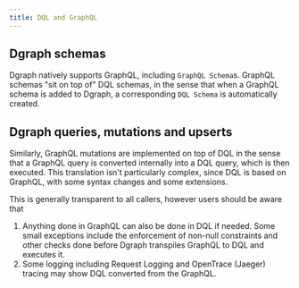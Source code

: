 ```yaml
---
title: DQL and GraphQL
---
```



<DgraphWIP />

## Dgraph schemas

Dgraph natively supports GraphQL, including `GraphQL Schema`s. GraphQL schemas
"sit on top of" DQL schemas, in the sense that when a GraphQL schema is added to
Dgraph, a corresponding `DQL Schema` is automatically created.

## Dgraph queries, mutations and upserts

Similarly, GraphQL mutations are implemented on top of DQL in the sense that a
GraphQL query is converted internally into a DQL query, which is then executed.
This translation isn't particularly complex, since DQL is based on GraphQL, with
some syntax changes and some extensions.

This is generally transparent to all callers, however users should be aware that

1. Anything done in GraphQL can also be done in DQL if needed. Some small
   exceptions include the enforcement of non-null constraints and other checks
   done before Dgraph transpiles GraphQL to DQL and executes it.
2. Some logging including Request Logging and OpenTrace (Jaeger) tracing may
   show DQL converted from the GraphQL.
